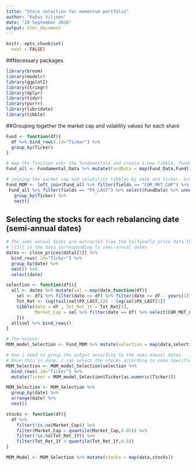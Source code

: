 ```yaml
---
title: "Stock selection for momentum portfolio"
author: "Kobus Viljoen"
date: "29 September 2016"
output: html_document
---
```

```r
knitr::opts_chunk$set(
  eval = FALSE)
```

##Necessary packages
```r
library(broom)
library(modelr)
library(ggplot2)
library(stringr)
library(dplyr)
library(tidyr)
library(purrr)
library(lubridate)
library(tibble)
```


##Grouping together the market cap and volatility values for each share
```r
Fund <- function(df){
  df %>% bind_rows(.id="Ticker") %>%
  group_by(Ticker)
}

# map the function over the fundamentals and create a new tibble, fundamental all named Fund_all
Fund_all <- Fundamental_Data %>% mutate(FundData = map(Fund_Data,Fund))

# joining the market cap and volatility tibbles by date and ticker. Group by ticker and nest
Fund_MOM <- left_join(Fund_all %>% filter(fields == "CUR_MKT_CAP") %>% select(FundData) %>% unnest(),
 Fund_all %>% filter(fields == "PX_LAST") %>% select(FundData) %>% unnest()) %>%
   group_by(Ticker) %>%
   nest()
```


## Selecting the stocks for each rebalancing date (semi-annual dates)
```r
# The semi annual dates are extracted from the halfyearly price data that was extracted from bloomberg
# [[3]] is the data corresponding to semi-annual dates
dates <- close_prices$data[[3]] %>% 
  bind_rows(.id="Ticker") %>% 
  group_by(date) %>% 
  nest() %>% 
  select(date)

selection <- function(df1){
  all <- dates %>% mutate(sel = map(date,function(df){
    sel <- df1 %>% filter(date <= df) %>% filter(date >= df - years(1))
    Tot_Ret <- log(tail(sel$PX_LAST,1)) - log(sel$PX_LAST[1])
    tibble(date = df , Tot_Ret_1Y = Tot_Ret[1],
           Market_Cap = sel %>% filter(date == df) %>% select(CUR_MKT_CAP) %>% as.numeric())
    }))
  all$sel %>% bind_rows()
}

# The output:
MOM_model_Selection <- Fund_MOM %>% mutate(selection = map(data,selection))

# Now i need to group the output according to the semi-annual dates.
# Once this is done, i can select the stocks according to some specified rule (High Momentum in this case)
MOM_Selection <- MOM_model_Selection$selection %>% 
  bind_rows(.id="Ticker") %>%
  mutate(Ticker = MOM_model_Selection$Ticker[as.numeric(Ticker)])

MOM_Selection <- MOM_Selection %>% 
  group_by(date) %>% 
  arrange(date) %>% 
  nest()

stocks <- function(df){
  df %>%
    filter(!is.na(Market_Cap)) %>% 
    filter(Market_Cap > quantile(Market_Cap,0.05)) %>%
    filter(!is.na(Tot_Ret_1Y)) %>%
    filter(Tot_Ret_1Y > quantile(Tot_Ret_1Y,0.5))
}

MOM_Model <- MOM_Selection %>% mutate(stocks = map(data,stocks))
```


